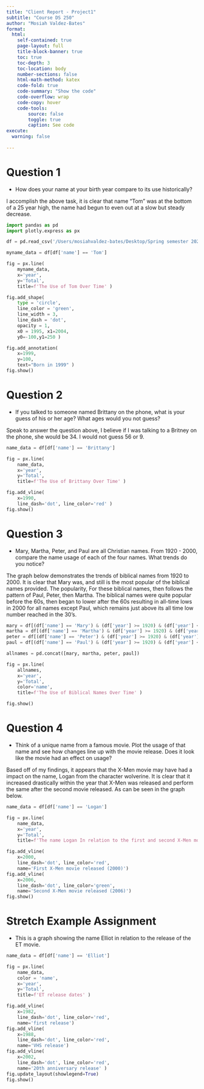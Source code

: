 ```yaml
---
title: "Client Report - Project1"
subtitle: "Course DS 250"
author: "Mosiah Valdez-Bates"
format:
  html:
    self-contained: true
    page-layout: full
    title-block-banner: true
    toc: true
    toc-depth: 3
    toc-location: body
    number-sections: false
    html-math-method: katex
    code-fold: true
    code-summary: "Show the code"
    code-overflow: wrap
    code-copy: hover
    code-tools:
        source: false
        toggle: true
        caption: See code
execute: 
  warning: false
    
---
```


# Question 1
* How does your name at your birth year compare to its use historically?

I accomplish the above task, it is clear that name "Tom" was at the bottom of a 25 year high, the name had begun to even out at a slow but steady decrease.

```python
import pandas as pd
import plotly.express as px

df = pd.read_csv('/Users/mosiahvaldez-bates/Desktop/Spring semester 2024/ds-250/projects/names_year.csv')
```


```python
myname_data = df[df['name'] == 'Tom']

fig = px.line(
    myname_data, 
    x='year', 
    y='Total', 
    title=f'The Use of Tom Over Time' )

fig.add_shape(
    type = 'circle',
    line_color = 'green',
    line_width = 3,
    line_dash = 'dot',
    opacity = 1,
    x0 = 1995, x1=2004,
    y0=-100,y1=250 )

fig.add_annotation(
    x=1999,
    y=100,  
    text="Born in 1999" )
fig.show()
```

# Question 2
* If you talked to someone named Brittany on the phone, what is your guess of his or her age? What ages would you not guess?

Speak to answer the question above, I believe if I was talking to a Britney on the phone, she would be 34. I would not guess 56 or 9.

```python
name_data = df[df['name'] == 'Brittany']

fig = px.line(
    name_data, 
    x='year', 
    y='Total', 
    title=f'The Use of Brittany Over Time' )

fig.add_vline(
    x=1990, 
    line_dash='dot', line_color='red' )
fig.show()
```

# Question 3
* Mary, Martha, Peter, and Paul are all Christian names. From 1920 - 2000, compare the name usage of each of the four names. What trends do you notice?

The graph below demonstrates the trends of biblical names from 1920 to 2000. It is clear that Mary was, and still is the most popular of the biblical names provided. The popularity, For these biblical names, then follows the pattern of Paul, Peter, then Martha. The biblical names were quite popular before the 60s, then began to lower after the 60s resulting in all-time lows in 2000 for all names except Paul, which remains just above its all time low number reached in the 30's.  

```python
mary = df[(df['name'] == 'Mary') & (df['year'] >= 1920) & (df['year'] <= 2000)]
martha = df[(df['name'] == 'Martha') & (df['year'] >= 1920) & (df['year'] <= 2000)]
peter = df[(df['name'] == 'Peter') & (df['year'] >= 1920) & (df['year'] <= 2000)]
paul = df[(df['name'] == 'Paul') & (df['year'] >= 1920) & (df['year'] <= 2000)]

allnames = pd.concat([mary, martha, peter, paul])

fig = px.line(
    allnames,
    x='year', 
    y='Total', 
    color='name',
    title=f'The Use of Biblical Names Over Time' )

fig.show()
```

# Question 4
* Think of a unique name from a famous movie. Plot the usage of that name and see how changes line up with the movie release. Does it look like the movie had an effect on usage?

Based off of my findings, it appears that the X-Men movie may have had a impact on the name, Logan from the character wolverine. It is clear that it increased drastically within the year that X-Men was released and perform the same after the second movie released. As can be seen in the graph below. 

```python
name_data = df[df['name'] == 'Logan']

fig = px.line(
    name_data, 
    x='year', 
    y='Total', 
    title=f'The name Logan In relation to the first and second X-Men movies being released' )

fig.add_vline(
    x=2000, 
    line_dash='dot', line_color='red',
    name='First X-Men movie released (2000)')
fig.add_vline(
    x=2006, 
    line_dash='dot', line_color='green',
    name='Second X-Men movie released (2006)')
fig.show()
```

# Stretch Example Assignment 
* This is a graph showing the name Elliot in relation to the release of the ET movie.

```python
name_data = df[df['name'] == 'Elliot']

fig = px.line(
    name_data, 
    color = 'name',
    x='year', 
    y='Total', 
    title=f'ET release dates' )

fig.add_vline(
    x=1982, 
    line_dash='dot', line_color='red',
    name='first release')
fig.add_vline(
    x=1988, 
    line_dash='dot', line_color='red',
    name='VHS release')
fig.add_vline(
    x=2002, 
    line_dash='dot', line_color='red',
    name='20th anniversary release' )
fig.update_layout(showlegend=True)
fig.show()
```